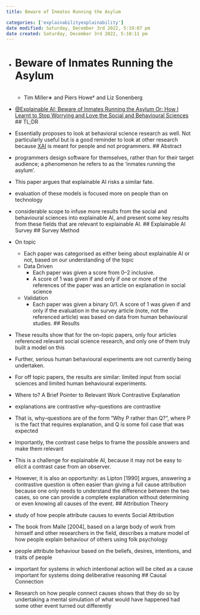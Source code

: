 ```yaml
---
title: Beware of Inmates Running the Asylum

categories: ['explainabilityexplainability']
date modified: Saturday, December 3rd 2022, 5:19:07 pm
date created: Saturday, December 3rd 2022, 5:10:11 pm
---
```


- # Beware of Inmates Running the Asylum
  ```toc
  ```
  
  * Tim Miller∗ and Piers Howe† and Liz Sonenberg
- [@Explainable AI: Beware of Inmates Running the Asylum Or: How I Learnt to Stop Worrying and Love the Social and Behavioural Sciences](@Explainable AI: Beware of Inmates Running the Asylum Or: How I Learnt to Stop Worrying and Love the Social and Behavioural Sciences.qmd)
## TL;DR
- Essentially proposes to look at behavioral science research as well. Not particularly useful but is a good reminder to look at other research because [XAI](XAI.qmd) is meant for people and not programmers.
## Abstract

* programmers design software for themselves, rather than for their target audience; a phenomenon he refers to as the ‘inmates running the asylum’.
* This paper argues that explainable AI risks a similar fate.
* evaluation of these models is focused more on people than on technology
* considerable scope to infuse more results from the social and behavioural sciences into explainable AI, and present some key results from these fields that are relevant to explainable AI.
## Explainable AI Survey
## Survey Method
- On topic
  
  	* Each paper was categorised as either being about explainable AI or not, based on our understanding of the topic
  * Data Driven
  	* Each paper was given a score from 0–2 inclusive.
  	* A score of 1 was given if and only if one or more of the references of the paper was an article on explanation in social science
  * Validation
  	* Each paper was given a binary 0/1. A score of 1 was given if and only if the evaluation in the survey article (note, not the referenced article) was based on data from human behavioural studies.
## Results

* These results show that for the on-topic papers, only four articles referenced relevant social science research, and only one of them truly built a model on this
* Further, serious human behavioural experiments are not currently being undertaken.
* For off topic papers, the results are similar: limited input from social sciences and limited human behavioural experiments.
* Where to? A Brief Pointer to Relevant Work Contrastive Explanation
* explanations are contrastive why–questions are contrastive
* That is, why–questions are of the form “Why P rather than Q?”, where P is the fact that requires explanation, and Q is some foil case that was expected
* Importantly, the contrast case helps to frame the possible answers and make them relevant
* This is a challenge for explainable AI, because it may not be easy to elicit a contrast case from an observer.
* However, it is also an opportunity: as Lipton [1990] argues, answering a contrastive question is often easier than giving a full cause attribution because one only needs to understand the difference between the two cases, so one can provide a complete explanation without determining or even knowing all causes of the event.
## Attribution Theory

* study of how people attribute causes to events Social Attribution
* The book from Malle [2004], based on a large body of work from himself and other researchers in the field, describes a mature model of how people explain behaviour of others using folk psychology
* people attribute behaviour based on the beliefs, desires, intentions, and traits of people
* important for systems in which intentional action will be cited as a cause important for systems doing deliberative reasoning
## Causal Connection

* Research on how people connect causes shows that they do so by undertaking a mental simulation of what would have happened had some other event turned out differently


